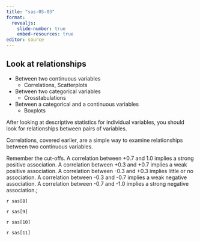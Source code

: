 ```yaml
---
title: "sas-05-03"
format: 
  revealjs:
    slide-number: true
    embed-resources: true
editor: source
---
```


## Look at relationships

-   Between two continuous variables
    -   Correlations, Scatterplots
-   Between two categorical variables
    -   Crosstabulations
-   Between a categorical and a continuous variables
    -   Boxplots
    
::: notes

After looking at descriptive statistics for individual variables, you should look for relationships between pairs of variables.

Correlations, covered earlier, are a simple way to examine relationships between two continuous variables.

Remember the cut-offs. A correlation between +0.7 and 1.0 implies a
strong positive association. A correlation between +0.3 and +0.7 implies a weak positive association. A correlation between -0.3 and +0.3 implies little or no association. A correlation between -0.3 and -0.7 implies a weak negative association. A correlation between -0.7 and -1.0 implies a strong negative association.;



:::

`r sas[8]`

`r sas[9]`

`r sas[10]`

`r sas[11]`

